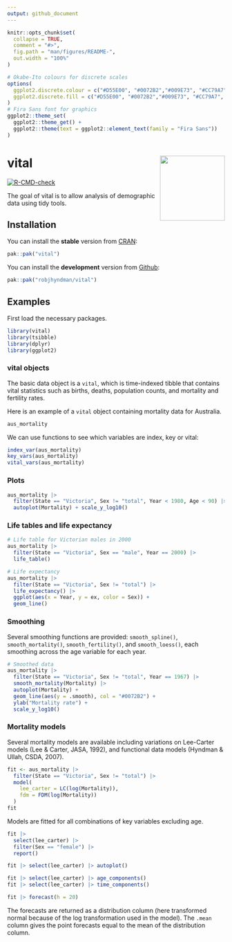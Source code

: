 ```yaml
---
output: github_document
---
```


<!-- README.md is generated from README.Rmd. Please edit that file -->

```r
knitr::opts_chunk$set(
  collapse = TRUE,
  comment = "#>",
  fig.path = "man/figures/README-",
  out.width = "100%"
)

# Okabe-Ito colours for discrete scales
options(
  ggplot2.discrete.colour = c("#D55E00", "#0072B2","#009E73", "#CC79A7", "#E69F00", "#56B4E9", "#F0E442"),
  ggplot2.discrete.fill = c("#D55E00", "#0072B2","#009E73", "#CC79A7", "#E69F00", "#56B4E9", "#F0E442")
)
# Fira Sans font for graphics
ggplot2::theme_set(
  ggplot2::theme_get() + 
  ggplot2::theme(text = ggplot2::element_text(family = "Fira Sans"))
)
```

# vital  <img src="man/figures/vital-hex.png" align="right" width = 150 />

<!-- badges: start -->
[![R-CMD-check](https://github.com/robjhyndman/vital/actions/workflows/R-CMD-check.yaml/badge.svg)](https://github.com/robjhyndman/vital/actions/workflows/R-CMD-check.yaml)
<!-- badges: end -->

The goal of vital is to allow analysis of demographic data using tidy tools.

## Installation

You can install the **stable** version from
[CRAN](https://cran.r-project.org/package=vital):

```r
pak::pak("vital")
```

You can install the **development** version from
[Github](https://github.com/robjhyndman/vital):

``` r
pak::pak("robjhyndman/vital")
```

## Examples

First load the necessary packages.

```r
library(vital)
library(tsibble)
library(dplyr)
library(ggplot2)
```

### vital objects

The basic data object is a `vital`, which is time-indexed tibble that contains vital statistics such as births, deaths, population counts, and mortality and fertility rates. 

Here is an example of a `vital` object containing mortality data for Australia.

```r
aus_mortality
```

We can use functions to see which variables are index, key or vital:

```r
index_var(aus_mortality)
key_vars(aus_mortality)
vital_vars(aus_mortality)
```

### Plots

```r
aus_mortality |> 
  filter(State == "Victoria", Sex != "total", Year < 1980, Age < 90) |>
  autoplot(Mortality) + scale_y_log10()
```

### Life tables and life expectancy

```r
# Life table for Victorian males in 2000
aus_mortality |>
  filter(State == "Victoria", Sex == "male", Year == 2000) |>
  life_table()
```

```r
# Life expectancy
aus_mortality |>
  filter(State == "Victoria", Sex != "total") |>
  life_expectancy() |>
  ggplot(aes(x = Year, y = ex, color = Sex)) +
  geom_line()
```

### Smoothing 

Several smoothing functions are provided: `smooth_spline()`, `smooth_mortality()`, `smooth_fertility()`, and `smooth_loess()`, each smoothing across the age variable for each year.

```r
# Smoothed data
aus_mortality |>
  filter(State == "Victoria", Sex != "total", Year == 1967) |>
  smooth_mortality(Mortality) |>
  autoplot(Mortality) +
  geom_line(aes(y = .smooth), col = "#0072B2") +
  ylab("Mortality rate") +
  scale_y_log10()
```

### Mortality models

Several mortality models are available including variations on Lee-Carter models (Lee & Carter, JASA, 1992), and functional data models (Hyndman & Ullah, CSDA, 2007).  

```r
fit <- aus_mortality |>
  filter(State == "Victoria", Sex != "total") |>
  model(
    lee_carter = LC(log(Mortality)),
    fdm = FDM(log(Mortality))
  )
fit
```

Models are fitted for all combinations of key variables excluding age. 

```r
fit |> 
  select(lee_carter) |>
  filter(Sex == "female") |> 
  report()
```


```r
fit |> select(lee_carter) |> autoplot()
```

```r
fit |> select(lee_carter) |> age_components()
fit |> select(lee_carter) |> time_components()
```

```r
fit |> forecast(h = 20) 
```

The forecasts are returned as a distribution column (here transformed normal because of the log transformation used in the model). The `.mean` column gives the point forecasts equal to the mean of the distribution column.


